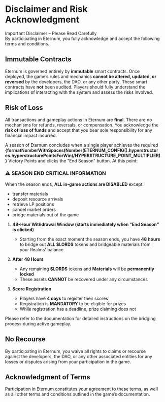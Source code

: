 
# Disclaimer and Risk Acknowledgment

<Callout type="danger">
  Important Disclaimer – Please Read Carefully <br />
  By participating in Eternum, you fully acknowledge and accept the following terms and conditions.
</Callout>

## Immutable Contracts

Eternum is governed entirely by **immutable** smart contracts. Once deployed, the game’s rules and mechanics **cannot be
altered, updated, or reversed** by the developers, the DAO, or any other party. These smart contracts have **not** been
audited. Players should fully understand the implications of interacting with the system and assess the risks involved.

## Risk of Loss

All transactions and gameplay actions in Eternum are **final**. There are no mechanisms for refunds, reversals, or
compensation. You acknowledge the **risk of loss of funds** and accept that you bear sole responsibility for any
financial impact incurred.

A season of Eternum concludes when a single player achieves the required
**{formatNumberWithSpaces(Number(ETERNUM_CONFIG().hyperstructures.hyperstructurePointsForWin)/HYPERSTRUCTURE_POINT_MULTIPLIER)}**
Victory Points and clicks the "End Season" button. At this point:

### ⚠️ SEASON END CRITICAL INFORMATION

When the season ends, **ALL in-game actions are DISABLED** except:

- transfer materials
- deposit resource arrivals
- retrieve LP positions
- cancel market orders
- bridge materials out of the game

1. **48-Hour Withdrawal Window (starts immediately when "End Season" is clicked)**

   - Starting from the exact moment the season ends, you have **48 hours** to bridge out **ALL $LORDS** tokens and
     bridgeable materials from your Realms' balance

2. **After 48 Hours**

   - Any remaining **$LORDS** tokens and **Materials** will be **permanently locked**
   - These assets **CANNOT** be recovered under any circumstances

3. **Score Registration**
   - Players have **4 days** to register their scores
   - Registration is **MANDATORY** to be eligible for prizes
   - While registration has a deadline, prize claiming does not

Please refer to the documentation for detailed instructions on the bridging process during active gameplay.

## No Recourse

By participating in Eternum, you waive all rights to claims or recourse against the developers, the DAO, or any other
associated entities for any losses or disputes arising from your participation in the game.

## Acknowledgment of Terms

Participation in Eternum constitutes your agreement to these terms, as well as all other terms and conditions outlined
in the game’s documentation.
